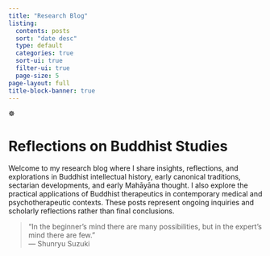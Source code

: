 ```yaml
---
title: "Research Blog"
listing:
  contents: posts
  sort: "date desc"
  type: default
  categories: true
  sort-ui: true
  filter-ui: true
  page-size: 5
page-layout: full
title-block-banner: true
---
```


<div class="lotus-divider">☸</div>

# Reflections on Buddhist Studies

Welcome to my research blog where I share insights, reflections, and explorations in Buddhist intellectual history, early canonical traditions, sectarian developments, and early Mahāyāna thought. I also explore the practical applications of Buddhist therapeutics in contemporary medical and psychotherapeutic contexts. These posts represent ongoing inquiries and scholarly reflections rather than final conclusions.

<blockquote>
"In the beginner's mind there are many possibilities, but in the expert's mind there are few."<br>
— Shunryu Suzuki
</blockquote>

